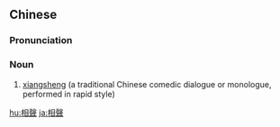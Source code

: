 {{also|相声}}
==Chinese==
{{zh-forms|s=相声}}

===Pronunciation===
{{zh-pron
|m=xiàngsheng
|c=soeng3 sing1
|mn=qz,tw,xm:siòng-siaⁿ/zz:siàng-siaⁿ
|cat=n
}}

===Noun===
{{zh-noun}}

# [[xiangsheng]] (a traditional Chinese comedic dialogue or monologue, performed in rapid style)

[[hu:相聲]]
[[ja:相聲]]